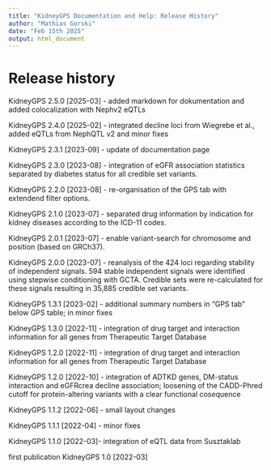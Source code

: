 ---
title: "KidneyGPS Documentation and Help: Release History"
author: "Mathias Gorski"
date: "Feb 15th 2025"
output: html_document
---
# Release history

KidneyGPS 2.5.0 [2025-03] - added markdown for dokumentation and added colocalization with Nephv2 eQTLs

KidneyGPS 2.4.0 [2025-02] - integrated decline loci from Wiegrebe et al., added eQTLs from NephQTL v2 and minor fixes

KidneyGPS 2.3.1 [2023-09] - update of documentation page

KidneyGPS 2.3.0 [2023-08] - integration of eGFR association statistics separated by diabetes status for all credible set variants.

KidneyGPS 2.2.0 [2023-08] - re-organisation of the GPS tab with extendend filter options.

KidneyGPS 2.1.0 [2023-07] - separated drug information by indication for kidney diseases according to the ICD-11 codes.

KidneyGPS 2.0.1 [2023-07] - enable variant-search for chromosome and position (based on GRCh37).

KidneyGPS 2.0.0 [2023-07] - reanalysis of the 424 loci regarding stability of independent signals. 594 stable independent signals were identified using stepwise conditioning with GCTA. Credible sets were re-calculated for these signals resulting in 35,885 credible set variants.

KidneyGPS 1.3.1 [2023-02] - additional summary numbers in "GPS tab" below GPS table; in minor fixes

KidneyGPS 1.3.0 [2022-11] - integration of drug target and interaction information for all genes from Therapeutic Target Database

KidneyGPS 1.2.0 [2022-11] - integration of drug target and interaction information for all genes from Therapeutic Target Database

KidneyGPS 1.2.0 [2022-10] - integration of ADTKD genes, DM-status interaction and eGFRcrea decline association; loosening of the CADD-Phred cutoff for protein-altering variants with a clear functional cosequence

KidneyGPS 1.1.2 [2022-06] - small layout changes

KidneyGPS 1.1.1 [2022-04] - minor fixes

KidneyGPS 1.1.0 [2022-03]- integration of eQTL data from Susztaklab

first publication KidneyGPS 1.0 [2022-03]

